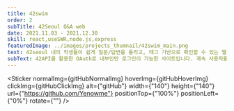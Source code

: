 ```yaml
---
title: 42swim
order: 2
subTitle: 42Seoul Q&A web
date: 2021.11.03 - 2021.12.30
skill: react,useSWR,node.js,express
featuredImage: ../images/projects_thumnail/42swim_main.png
text: 42seoul 내의 학생들이 쉽게 질문/답변을 올리고, 태그 기반으로 확인할 수 있는 웹사이트입니다. 그에더해 랭킹 시스템으로 매 달 우수 사용자 10명을 뽑아 42서울 내의 혜택을 부여합니다. 마크다운 문법과 코드 하이라이트 기능을 지원합니다.
subText: 42API를 활용한 OAuth로 내부인만 로그인이 가능한 사이트입니다. 계속 사용자를 관리하고 유지보수를 진행중인 프로젝트입니다.
---
```



<Sticker
  normalImg={gitHubNormalImg}
  hoverImg={gitHubHoverImg}
  clickImg={gitHubClickImg}
  alt={"gitHub"}
  width={"140"}
  height={"140"}
  url={"https://github.com/Yenowme"}
  positionTop={"100%"}
  positionLeft={"0%"}
  rotate={""}
/>
